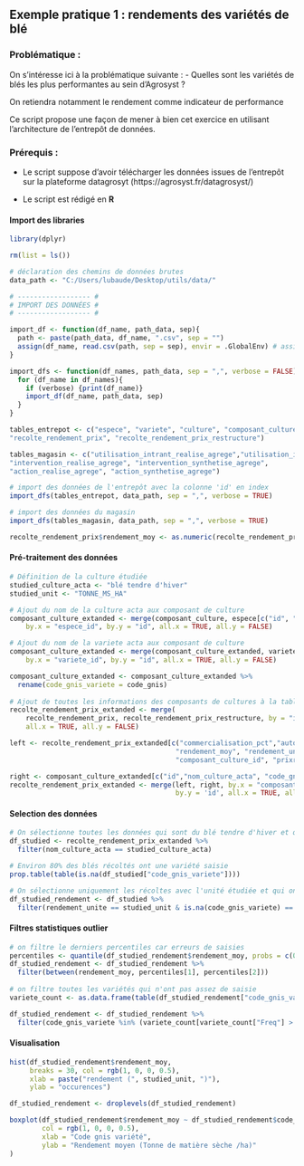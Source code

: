 ## Exemple pratique 1 : rendements des variétés de blé


### Problématique :
On s'intéresse ici à la problématique suivante : 
- Quelles sont les variétés de blés les plus performantes au sein d'Agrosyst ?

On retiendra notamment le rendement comme indicateur de performance

Ce script propose une façon de mener à bien cet exercice en utilisant l'architecture de l'entrepôt de données. 

### Prérequis :
* Le script suppose d'avoir télécharger les données issues de l'entrepôt sur la plateforme datagrosyt (https://agrosyst.fr/datagrosyst/)

* Le script est rédigé en **R**

#### Import des libraries
```r
library(dplyr)
```

```r
rm(list = ls())

# déclaration des chemins de données brutes
data_path <- "C:/Users/lubaude/Desktop/utils/data/"

# ------------------ #
# IMPORT DES DONNÉES #
# ------------------ #

import_df <- function(df_name, path_data, sep){
  path <- paste(path_data, df_name, ".csv", sep = "")
  assign(df_name, read.csv(path, sep = sep), envir = .GlobalEnv) # assign : donne un nom automatic au dataframe
}

import_dfs <- function(df_names, path_data, sep = ",", verbose = FALSE){
  for (df_name in df_names){
    if (verbose) {print(df_name)}
    import_df(df_name, path_data, sep)
  }
}

tables_entrepot <- c("espece", "variete", "culture", "composant_culture",
"recolte_rendement_prix", "recolte_rendement_prix_restructure")

tables_magasin <- c("utilisation_intrant_realise_agrege","utilisation_intrant_synthetise_agrege",
"intervention_realise_agrege", "intervention_synthetise_agrege",
"action_realise_agrege", "action_synthetise_agrege")

# import des données de l'entrepôt avec la colonne 'id' en index
import_dfs(tables_entrepot, data_path, sep = ",", verbose = TRUE)

# import des données du magasin
import_dfs(tables_magasin, data_path, sep = ",", verbose = TRUE)

recolte_rendement_prix$rendement_moy <- as.numeric(recolte_rendement_prix$rendement_moy)
```

#### Pré-traitement des données

```r
# Définition de la culture étudiée
studied_culture_acta <- "blé tendre d'hiver"
studied_unit <- "TONNE_MS_HA"

# Ajout du nom de la culture acta aux composant de culture
composant_culture_extanded <- merge(composant_culture, espece[c("id", "nom_culture_acta")],
    by.x = "espece_id", by.y = "id", all.x = TRUE, all.y = FALSE)

# Ajout du nom de la variete acta aux composant de culture
composant_culture_extanded <- merge(composant_culture_extanded, variete[c("id", "code_gnis")],
    by.x = "variete_id", by.y = "id", all.x = TRUE, all.y = FALSE)

composant_culture_extanded <- composant_culture_extanded %>%
  rename(code_gnis_variete = code_gnis)
  
# Ajout de toutes les informations des composants de cultures à la table de récolte
recolte_rendement_prix_extanded <- merge(
    recolte_rendement_prix, recolte_rendement_prix_restructure, by = "id",
    all.x = TRUE, all.y = FALSE)

left <- recolte_rendement_prix_extanded[c("commercialisation_pct","autoconsommation_pct",
                                         "rendement_moy", "rendement_unite",
                                         "composant_culture_id", "prixref", "prixref_unite")]

right <- composant_culture_extanded[c("id","nom_culture_acta", "code_gnis_variete")]
recolte_rendement_prix_extanded <- merge(left, right, by.x = "composant_culture_id",
                                         by.y = 'id', all.x = TRUE, all.y = FALSE) 
```

#### Selection des données

```r
# On sélectionne toutes les données qui sont du blé tendre d'hiver et qui ont une variété
df_studied <- recolte_rendement_prix_extanded %>%
  filter(nom_culture_acta == studied_culture_acta)
```

```r
# Environ 80% des blés récoltés ont une variété saisie
prop.table(table(is.na(df_studied["code_gnis_variete"])))
```

```r
# On sélectionne uniquement les récoltes avec l'unité étudiée et qui ont une variété de déclaré
df_studied_rendement <- df_studied %>%
  filter(rendement_unite == studied_unit & is.na(code_gnis_variete) == FALSE)
```

#### Filtres statistiques outlier
```r
# on filtre le derniers percentiles car erreurs de saisies
percentiles <- quantile(df_studied_rendement$rendement_moy, probs = c(0, 0.99))
df_studied_rendement <- df_studied_rendement %>%
  filter(between(rendement_moy, percentiles[1], percentiles[2]))
  
# on filtre toutes les variétés qui n'ont pas assez de saisie
variete_count <- as.data.frame(table(df_studied_rendement["code_gnis_variete"]))

df_studied_rendement <- df_studied_rendement %>%
  filter(code_gnis_variete %in% (variete_count[variete_count["Freq"] > 100, "code_gnis_variete"]))
```

#### Visualisation
```r
hist(df_studied_rendement$rendement_moy,
     breaks = 30, col = rgb(1, 0, 0, 0.5),
     xlab = paste("rendement (", studied_unit, ")"),
     ylab = "occurences")
```

```r
df_studied_rendement <- droplevels(df_studied_rendement)

boxplot(df_studied_rendement$rendement_moy ~ df_studied_rendement$code_gnis_variete,
        col = rgb(1, 0, 0, 0.5),
        xlab = "Code gnis variété",
        ylab = "Rendement moyen (Tonne de matière sèche /ha)"
)
```